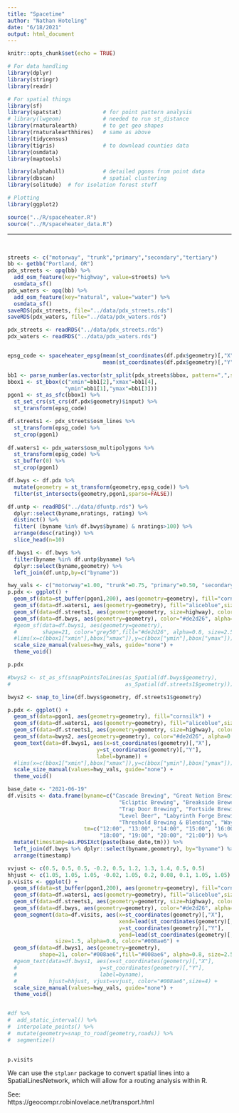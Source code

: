 ```yaml
---
title: "Spacetime"
author: "Nathan Hoteling"
date: "6/18/2021"
output: html_document
---
```


```r
knitr::opts_chunk$set(echo = TRUE)

# For data handling
library(dplyr)
library(stringr)
library(readr)

# For spatial things
library(sf)
library(spatstat)             # for point pattern analysis
# library(lwgeom)             # needed to run st_distance
library(rnaturalearth)        # to get geo shapes
library(rnaturalearthhires)   # same as above
library(tidycensus)
library(tigris)               # to download counties data
library(osmdata)
library(maptools)

library(alphahull)            # detailed pgons from point data
library(dbscan)               # spatial clustering
library(solitude)  # for isolation forest stuff

# Plotting
library(ggplot2)

source("../R/spaceheater.R")
source("../R/spaceheater_data.R")
```
<hr>
<br>

```r
streets <- c("motorway", "trunk","primary","secondary","tertiary")
bb <- getbb("Portland, OR")
pdx_streets <- opq(bb) %>%
  add_osm_feature(key="highway", value=streets) %>%
  osmdata_sf()
pdx_waters <- opq(bb) %>%
  add_osm_feature(key="natural", value="water") %>%
  osmdata_sf()
saveRDS(pdx_streets, file="../data/pdx_streets.rds")
saveRDS(pdx_waters, file="../data/pdx_waters.rds")
```

```r
pdx_streets <- readRDS("../data/pdx_streets.rds")
pdx_waters <- readRDS("../data/pdx_waters.rds")


epsg_code <- spaceheater_epsg(mean(st_coordinates(df.pdx$geometry)[,"X"]),
                              mean(st_coordinates(df.pdx$geometry)[,"Y"]))

bb1 <- parse_number(as.vector(str_split(pdx_streets$bbox, pattern=",",simplify=TRUE)))
bbox1 <- st_bbox(c("xmin"=bb1[2],"xmax"=bb1[4],
                  "ymin"=bb1[1],"ymax"=bb1[3]))
pgon1 <- st_as_sfc(bbox1) %>% 
  st_set_crs(st_crs(df.pdx$geometry)$input) %>% 
  st_transform(epsg_code)

df.streets1 <- pdx_streets$osm_lines %>% 
  st_transform(epsg_code) %>%
  st_crop(pgon1)
  
df.waters1 <- pdx_waters$osm_multipolygons %>%
  st_transform(epsg_code) %>%
  st_buffer(0) %>%
  st_crop(pgon1)

df.bwys <- df.pdx %>% 
  mutate(geometry = st_transform(geometry,epsg_code)) %>%
  filter(st_intersects(geometry,pgon1,sparse=FALSE))

df.untp <- readRDS("../data/dfuntp.rds") %>% 
  dplyr::select(byname,nratings, rating) %>%
  distinct() %>% 
  filter( (byname %in% df.bwys$byname) & nratings>100) %>%
  arrange(desc(rating)) %>%
  slice_head(n=10)

df.bwys1 <- df.bwys %>% 
  filter(byname %in% df.untp$byname) %>% 
  dplyr::select(byname,geometry) %>%
  left_join(df.untp,by=c("byname"))

hwy_vals <- c("motorway"=1.00, "trunk"=0.75, "primary"=0.50, "secondary"=0.3,"tertiary"=0.2)
p.pdx <- ggplot() + 
  geom_sf(data=st_buffer(pgon1,200), aes(geometry=geometry), fill="cornsilk") +
  geom_sf(data=df.waters1, aes(geometry=geometry), fill="aliceblue",size=0.2,color="grey60") +
  geom_sf(data=df.streets1, aes(geometry=geometry, size=highway), color="grey60") +
  geom_sf(data=df.bwys, aes(geometry=geometry), color="#de2d26", alpha=0.6, size=1) +
  #geom_sf(data=df.bwys1, aes(geometry=geometry), 
  #        shape=21, color="grey50",fill="#de2d26", alpha=0.8, size=2.5) +
  #lims(x=c(bbox1["xmin"],bbox["xmax"]),y=c(bbox["ymin"],bbox["ymax"])) +
  scale_size_manual(values=hwy_vals, guide="none") +
  theme_void()
```

```r
p.pdx
```



```r
#bwys2 <- st_as_sf(snapPointsToLines(as_Spatial(df.bwys$geometry),
#                                    as_Spatial(df.streets1$geometry)))

bwys2 <- snap_to_line(df.bwys$geometry, df.streets1$geometry)

p.pdx <- ggplot() + 
  geom_sf(data=pgon1, aes(geometry=geometry), fill="cornsilk") +
  geom_sf(data=df.waters1, aes(geometry=geometry), fill="aliceblue",size=0.2,color="grey60") +
  geom_sf(data=df.streets1, aes(geometry=geometry, size=highway), color="grey60") +
  geom_sf(data=bwys2, aes(geometry=geometry), color="#de2d26", alpha=0.6, size=1) +
  geom_text(data=df.bwys1, aes(x=st_coordinates(geometry)[,"X"],
                            y=st_coordinates(geometry)[,"Y"],
                            label=byname)) +
  #lims(x=c(bbox1["xmin"],bbox["xmax"]),y=c(bbox["ymin"],bbox["ymax"])) +
  scale_size_manual(values=hwy_vals, guide="none") +
  theme_void()
```


```r
base_date <- "2021-06-19"
df.visits <- data.frame(byname=c("Cascade Brewing", "Great Notion Brewing",
                                   "Ecliptic Brewing", "Breakside Brewery",
                                   "Trap Door Brewing", "Fortside Brewing Company",
                                   "Level Beer", "Labyrinth Forge Brewing Company",
                                   "Threshold Brewing & Blending", "Wayfinder Beer"),
                        tm=c("12:00", "13:00", "14:00", "15:00", "16:00", "17:00",
                             "18:00", "19:00", "20:00", "21:00")) %>%
  mutate(timestamp=as.POSIXct(paste(base_date,tm))) %>%
  left_join(df.bwys %>% dplyr::select(byname,geometry), by="byname") %>%
  arrange(timestamp)

vvjust <- c(0.5, 0.5, 0.5, -0.2, 0.5, 1.2, 1.3, 1.4, 0.5, 0.5)
hhjust <- c(1.05, 1.05, 1.05, -0.02, 1.05, 0.2, 0.08, 0.1, 1.05, 1.05)
p.visits <- ggplot() + 
  geom_sf(data=st_buffer(pgon1,200), aes(geometry=geometry), fill="cornsilk") +
  geom_sf(data=df.waters1, aes(geometry=geometry), fill="aliceblue",size=0.2,color="grey60") +
  geom_sf(data=df.streets1, aes(geometry=geometry, size=highway), color="grey60") +
  geom_sf(data=df.bwys, aes(geometry=geometry), color="#de2d26", alpha=0.3, size=1) +
  geom_segment(data=df.visits, aes(x=st_coordinates(geometry)[,"X"],
                                   xend=lead(st_coordinates(geometry)[,"X"]),
                                   y=st_coordinates(geometry)[,"Y"],
                                   yend=lead(st_coordinates(geometry)[,"Y"])),
               size=1.5, alpha=0.6, color="#008ae6") +
  geom_sf(data=df.bwys1, aes(geometry=geometry), 
          shape=21, color="#008ae6",fill="#008ae6", alpha=0.8, size=2.5) +
  #geom_text(data=df.bwys1, aes(x=st_coordinates(geometry)[,"X"],
  #                          y=st_coordinates(geometry)[,"Y"],
  #                          label=byname), 
  #          hjust=hhjust, vjust=vvjust, color="#008ae6",size=4) +
  scale_size_manual(values=hwy_vals, guide="none") +
  theme_void()


#df %>% 
#  add_static_interval() %>%
#  interpolate_points() %>%
#  mutate(geometry=snap_to_road(geometry,roads)) %>%
#  segmentize()
  
```

```r
p.visits
```

We can use the `stplanr` package to convert spatial lines into a SpatialLinesNetwork, which will allow for a routing analysis within R.

See:  
https://geocompr.robinlovelace.net/transport.html  


```r
```

